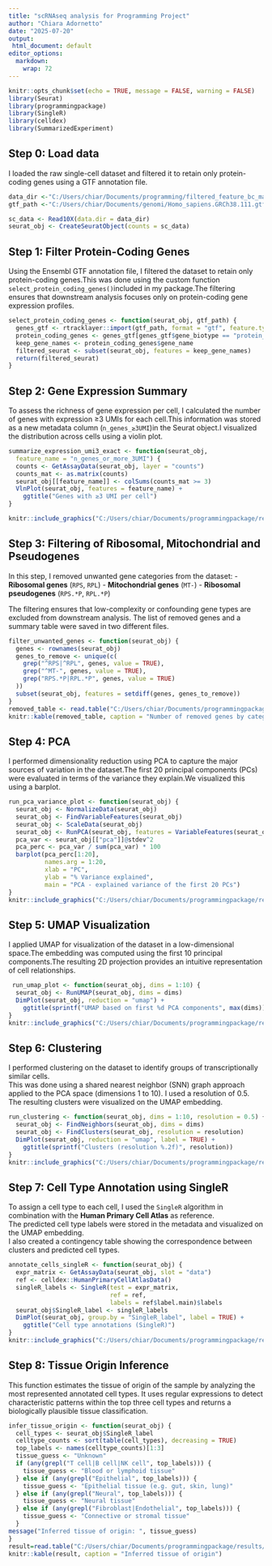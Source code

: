 ---
title: "scRNAseq analysis for Programming Project"
author: "Chiara Adornetto"
date: "2025-07-20"
output:
 html_document: default
editor_options:
  markdown:
    wrap: 72
---
```{r setup, include=FALSE}
knitr::opts_chunk$set(echo = TRUE, message = FALSE, warning = FALSE)
library(Seurat)
library(programmingpackage)
library(SingleR)
library(celldex)
library(SummarizedExperiment)

```

## Step 0: Load data 
I loaded the raw single-cell dataset and filtered it to retain only protein-coding genes using a GTF annotation file.

```{r step0} 
data_dir <-"C:/Users/chiar/Documents/programming/filtered_feature_bc_matrix/filtered_feature_bc_matrix"
gtf_path <-"C:/Users/chiar/Documents/genomi/Homo_sapiens.GRCh38.111.gtf"

sc_data <- Read10X(data.dir = data_dir) 
seurat_obj <- CreateSeuratObject(counts = sc_data)

```
## Step 1: Filter Protein-Coding Genes

Using the Ensembl GTF annotation file, I filtered the dataset to retain only protein-coding genes.This was done using the custom function `select_protein_coding_genes()`included in my package.The filtering ensures that downstream analysis focuses only on protein-coding gene expression profiles.

```{r step1-filter-pcg} 
select_protein_coding_genes <- function(seurat_obj, gtf_path) {
  genes_gtf <- rtracklayer::import(gtf_path, format = "gtf", feature.type = "gene")
  protein_coding_genes <- genes_gtf[genes_gtf$gene_biotype == "protein_coding"]
  keep_gene_names <- protein_coding_genes$gene_name
  filtered_seurat <- subset(seurat_obj, features = keep_gene_names)
  return(filtered_seurat)
}

```
## Step 2: Gene Expression Summary

To assess the richness of gene expression per cell, I calculated the number of genes with expression ≥3 UMIs for each cell.This information was stored as a new metadata column (`n_genes_≥3UMI`)in the Seurat object.I visualized the distribution across cells using a violin plot.

```{r step2-expression-summary, echo=TRUE} 

summarize_expression_umi3_exact <- function(seurat_obj,
  feature_name = "n_genes_or_more_3UMI") {
  counts <- GetAssayData(seurat_obj, layer = "counts")
  counts_mat <- as.matrix(counts)
  seurat_obj[[feature_name]] <- colSums(counts_mat >= 3) 
  VlnPlot(seurat_obj, features = feature_name) + 
    ggtitle("Genes with ≥3 UMI per cell")
}

knitr::include_graphics("C:/Users/chiar/Documents/programmingpackage/results/violinplot_umi3.png")

```
## Step 3: Filtering of Ribosomal, Mitochondrial and Pseudogenes

In this step, I removed unwanted gene categories from the dataset:
- **Ribosomal genes** (`RPS`, `RPL`)
- **Mitochondrial genes** (`MT-`)
- **Ribosomal pseudogenes** (`RPS.*P`, `RPL.*P`)

The filtering ensures that low-complexity or confounding gene types are excluded from downstream analysis. The list of removed genes and a summary table were saved in two different files.

```{r step3-filtering, echo=TRUE} 
filter_unwanted_genes <- function(seurat_obj) {
  genes <- rownames(seurat_obj)
  genes_to_remove <- unique(c( 
    grep("^RPS|^RPL", genes, value = TRUE),
    grep("^MT-", genes, value = TRUE),
    grep("RPS.*P|RPL.*P", genes, value = TRUE)
  ))
  subset(seurat_obj, features = setdiff(genes, genes_to_remove))
}
removed_table <- read.table("C:/Users/chiar/Documents/programmingpackage/results/my_summary.txt", header = TRUE, sep= "\t") 
knitr::kable(removed_table, caption = "Number of removed genes by category")

```
## Step 4: PCA

I performed dimensionality reduction using PCA to capture the major sources of variation in the dataset.The first 20 principal components (PCs) were evaluated in terms of the variance they explain.We visualized this using a barplot.

```{r step4-pca, echo=TRUE} 
run_pca_variance_plot <- function(seurat_obj) {
  seurat_obj <- NormalizeData(seurat_obj)
  seurat_obj <- FindVariableFeatures(seurat_obj)
  seurat_obj <- ScaleData(seurat_obj)
  seurat_obj <- RunPCA(seurat_obj, features = VariableFeatures(seurat_obj))
  pca_var <- seurat_obj[["pca"]]@stdev^2
  pca_perc <- pca_var / sum(pca_var) * 100
  barplot(pca_perc[1:20],
          names.arg = 1:20,
          xlab = "PC",
          ylab = "% Variance explained",
          main = "PCA - explained variance of the first 20 PCs")
}
knitr::include_graphics("C:/Users/chiar/Documents/programmingpackage/results/pca_20PC.png")

```
## Step 5: UMAP Visualization

I applied UMAP for visualization of the dataset in a low-dimensional space.The embedding was computed using the first 10 principal components.The resulting 2D projection provides an intuitive representation of cell relationships.

```{r step5-umap, echo=TRUE}
 run_umap_plot <- function(seurat_obj, dims = 1:10) {
  seurat_obj <- RunUMAP(seurat_obj, dims = dims)
  DimPlot(seurat_obj, reduction = "umap") +
    ggtitle(sprintf("UMAP based on first %d PCA components", max(dims)))
}
knitr::include_graphics("C:/Users/chiar/Documents/programmingpackage/results/umap_10PC.png")

```
## Step 6: Clustering
I performed clustering on the dataset to identify groups of transcriptionally similar cells.  
This was done using a shared nearest neighbor (SNN) graph approach applied to the PCA space (dimensions 1 to 10). I used a resolution of 0.5. The resulting clusters were visualized on the UMAP embedding.

```{r step6-clustering, echo=TRUE}
run_clustering <- function(seurat_obj, dims = 1:10, resolution = 0.5) {
  seurat_obj <- FindNeighbors(seurat_obj, dims = dims)
  seurat_obj <- FindClusters(seurat_obj, resolution = resolution)
  DimPlot(seurat_obj, reduction = "umap", label = TRUE) +
    ggtitle(sprintf("Clusters (resolution %.2f)", resolution))
}
knitr::include_graphics("C:/Users/chiar/Documents/programmingpackage/results/umap_clusters_res05.png")

```
## Step 7: Cell Type Annotation using SingleR

To assign a cell type to each cell, I used the `SingleR` algorithm in combination with the **Human Primary Cell Atlas** as reference.  
The predicted cell type labels were stored in the metadata and visualized on the UMAP embedding.  
I also created a contingency table showing the correspondence between clusters and predicted cell types.

```{r step7-singleR}
annotate_cells_singleR <- function(seurat_obj) {
  expr_matrix <- GetAssayData(seurat_obj, slot = "data")
  ref <- celldex::HumanPrimaryCellAtlasData()
  singleR_labels <- SingleR(test = expr_matrix,
                            ref = ref,
                            labels = ref$label.main)$labels
  seurat_obj$SingleR_label <- singleR_labels
  DimPlot(seurat_obj, group.by = "SingleR_label", label = TRUE) +
    ggtitle("Cell type annotations (SingleR)")
}
knitr::include_graphics("C:/Users/chiar/Documents/programmingpackage/results/umap_celltypes_SingleR.png")

```
## Step 8: Tissue Origin Inference
This function estimates the tissue of origin of the sample by analyzing the most represented annotated
cell types. It uses regular expressions to detect characteristic patterns within the top three cell types and returns a biologically plausible tissue classification.
```{r step 8-tissue-inference}
infer_tissue_origin <- function(seurat_obj) {
  cell_types <- seurat_obj$SingleR_label
  celltype_counts <- sort(table(cell_types), decreasing = TRUE)
  top_labels <- names(celltype_counts)[1:3]
  tissue_guess <- "Unknown"
  if (any(grepl("T cell|B cell|NK cell", top_labels))) {
    tissue_guess <- "Blood or lymphoid tissue"
  } else if (any(grepl("Epithelial", top_labels))) {
    tissue_guess <- "Epithelial tissue (e.g. gut, skin, lung)"
  } else if (any(grepl("Neural", top_labels))) {
    tissue_guess <- "Neural tissue"
  } else if (any(grepl("Fibroblast|Endothelial", top_labels))) {
    tissue_guess <- "Connective or stromal tissue"
  }
message("Inferred tissue of origin: ", tissue_guess)
}
result=read.table("C:/Users/chiar/Documents/programmingpackage/results/tissue_origin_inference_summary.txt", header = TRUE, sep= "\t") 
knitr::kable(result, caption = "Inferred tissue of origin")
 
```
